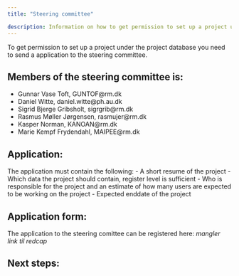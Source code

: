 ```yaml
---
title: "Steering committee"

description: Information on how to get permission to set up a project under the project database
---
```

To get permission to set up a project under the project database you need to send a application to the steering committee.

## Members of the steering committee is:

-   Gunnar Vase Toft, GUNTOF@rm.dk
-   Daniel Witte, daniel.witte@ph.au.dk
-   Sigrid Bjerge Gribsholt, sigrgrib@rm.dk
-   Rasmus Møller Jørgensen, rasmujer@rm.dk
-   Kasper Norman, KANOAN@rm.dk
-   Marie Kempf Frydendahl, MAIPEE@rm.dk

## Application:

The application must contain the following:
-   A short resume of the project
-   Which data the project should contain, register level is sufficient
-   Who is responsible for the project and an estimate of how many users are expected to be working on the project
-   Expected enddate of the project
  
## Application form: 

The application to the steering comittee can be registered here:
*mangler link til redcap*

## Next steps:

